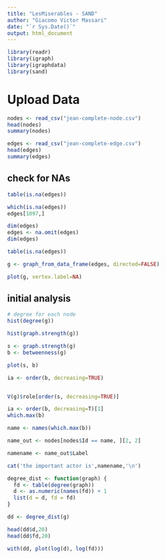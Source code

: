 ```yaml
---
title: "LesMiserables - SAND"
author: "Giacomo Victor Massari"
date: "`r Sys.Date()`"
output: html_document
---
```


```r
library(readr)
library(igraph)
library(igraphdata)
library(sand)
```


# Upload Data
```r
nodes <- read_csv("jean-complete-node.csv")
head(nodes)
summary(nodes)

edges <- read_csv("jean-complete-edge.csv")
head(edges)
summary(edges)
```

## check for NAs
```r
table(is.na(edges))

which(is.na(edges))
edges[1097,]

dim(edges)
edges <- na.omit(edges)
dim(edges)

table(is.na(edges))
```


```r
g <- graph_from_data_frame(edges, directed=FALSE)

plot(g, vertex.label=NA)
```

## initial analysis
```r
# degree for each node
hist(degree(g))
```

```r
hist(graph.strength(g))
```

```r
s <- graph.strength(g)
b <- betweenness(g)

plot(s, b)
```
```r
ia <- order(b, decreasing=TRUE)


V(g)$role[order(s, decreasing=TRUE)]
```

```r
ia <- order(b, decreasing=T)[1]
which.max(b)

name <- names(which.max(b))

name_out <- nodes[nodes$Id == name, ][2, 2]

namename <- name_out$Label

cat('the important actor is',namename,'\n')
```


```r
degree_dist <- function(graph) {
  fd <- table(degree(graph))
  d <- as.numeric(names(fd)) + 1 
  list(d = d, fd = fd)
}
```

```r
dd <- degree_dist(g)

head(dd$d,20)
head(dd$fd,20)
```
```r
with(dd, plot(log(d), log(fd)))
```









